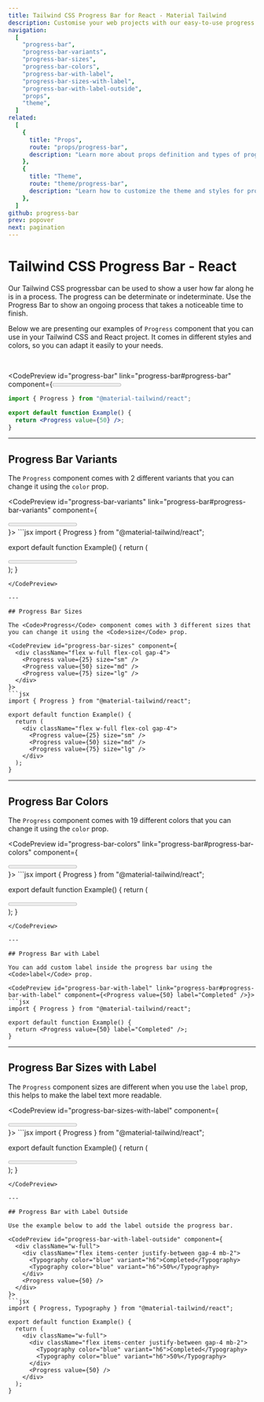 ```yaml
---
title: Tailwind CSS Progress Bar for React - Material Tailwind
description: Customise your web projects with our easy-to-use progress bar component for Tailwind CSS and React using Material Design guidelines.
navigation:
  [
    "progress-bar",
    "progress-bar-variants",
    "progress-bar-sizes",
    "progress-bar-colors",
    "progress-bar-with-label",
    "progress-bar-sizes-with-label",
    "progress-bar-with-label-outside",
    "props",
    "theme",
  ]
related:
  [
    {
      title: "Props",
      route: "props/progress-bar",
      description: "Learn more about props definition and types of progress bar component.",
    },
    {
      title: "Theme",
      route: "theme/progress-bar",
      description: "Learn how to customize the theme and styles for progress bar component.",
    },
  ]
github: progress-bar
prev: popover
next: pagination
---
```


# Tailwind CSS Progress Bar - React

Our Tailwind CSS progressbar can be used to show a user how far along he is in a process. The progress can be determinate or indeterminate. Use the Progress Bar to show an ongoing process that takes a noticeable time to finish.

Below we are presenting our examples of <Code>Progress</Code> component that you can use in your Tailwind CSS and React project. It comes in different styles and colors, so you can adapt it easily to your needs.

<br />

<CodePreview id="progress-bar" link="progress-bar#progress-bar" component={<Progress value={50} />}>
```jsx
import { Progress } from "@material-tailwind/react";

export default function Example() {
  return <Progress value={50} />;
}
```
</CodePreview>

---

## Progress Bar Variants

The <Code>Progress</Code> component comes with 2 different variants that you can change it using the <Code>color</Code> prop.

<CodePreview id="progress-bar-variants" link="progress-bar#progress-bar-variants" component={
  <div className="flex w-full flex-col gap-4">
    <Progress value={50} variant="filled" />
    <Progress value={50} variant="gradient" />
  </div>
}>
```jsx
import { Progress } from "@material-tailwind/react";

export default function Example() {
  return (
    <div className="flex w-full flex-col gap-4">
      <Progress value={50} variant="filled" />
      <Progress value={50} variant="gradient" />
    </div>
  );
}
```
</CodePreview>

---

## Progress Bar Sizes

The <Code>Progress</Code> component comes with 3 different sizes that you can change it using the <Code>size</Code> prop.

<CodePreview id="progress-bar-sizes" component={
  <div className="flex w-full flex-col gap-4">
    <Progress value={25} size="sm" />
    <Progress value={50} size="md" />
    <Progress value={75} size="lg" />
  </div>
}>
```jsx
import { Progress } from "@material-tailwind/react";

export default function Example() {
  return (
    <div className="flex w-full flex-col gap-4">
      <Progress value={25} size="sm" />
      <Progress value={50} size="md" />
      <Progress value={75} size="lg" />
    </div>
  );
}
```
</CodePreview>

---

## Progress Bar Colors

The <Code>Progress</Code> component comes with 19 different colors that you can change it using the <Code>color</Code> prop.

<CodePreview id="progress-bar-colors" link="progress-bar#progress-bar-colors" component={
  <div className="flex w-full flex-col gap-4">
    <Progress value={50} color="blue" />
    <Progress value={50} color="red" />
    <Progress value={50} color="green" />
    <Progress value={50} color="amber" />
    <Progress value={50} color="teal" />
    <Progress value={50} color="indigo" />
    <Progress value={50} color="purple" />
    <Progress value={50} color="pink" />
  </div>
}>
```jsx
import { Progress } from "@material-tailwind/react";

export default function Example() {
  return (
    <div className="flex w-full flex-col gap-4">
      <Progress value={50} color="blue" />
      <Progress value={50} color="red" />
      <Progress value={50} color="green" />
      <Progress value={50} color="amber" />
      <Progress value={50} color="teal" />
      <Progress value={50} color="indigo" />
      <Progress value={50} color="purple" />
      <Progress value={50} color="pink" />
    </div>
  );
}
```
</CodePreview>

---

## Progress Bar with Label

You can add custom label inside the progress bar using the <Code>label</Code> prop.

<CodePreview id="progress-bar-with-label" link="progress-bar#progress-bar-with-label" component={<Progress value={50} label="Completed" />}>
```jsx
import { Progress } from "@material-tailwind/react";

export default function Example() {
  return <Progress value={50} label="Completed" />;
}
```
</CodePreview>

---

## Progress Bar Sizes with Label

The <Code>Progress</Code> component sizes are different when you use the <Code>label</Code> prop, this helps to make the label text more readable.

<CodePreview id="progress-bar-sizes-with-label" component={
  <div className="flex w-full flex-col gap-4">
    <Progress value={25} size="sm" label="Small" />
    <Progress value={50} size="md" label="Medium" />
    <Progress value={75} size="lg" label="Large" />
  </div>
}>
```jsx
import { Progress } from "@material-tailwind/react";

export default function Example() {
  return (
    <div className="flex w-full flex-col gap-4">
      <Progress value={25} size="sm" label="Small" />
      <Progress value={50} size="md" label="Medium" />
      <Progress value={75} size="lg" label="Large" />
    </div>
  );
}
```
</CodePreview>

---

## Progress Bar with Label Outside

Use the example below to add the label outside the progress bar.

<CodePreview id="progress-bar-with-label-outside" component={
  <div className="w-full">
    <div className="flex items-center justify-between gap-4 mb-2">
      <Typography color="blue" variant="h6">Completed</Typography>
      <Typography color="blue" variant="h6">50%</Typography>
    </div>
    <Progress value={50} />
  </div>
}>
```jsx
import { Progress, Typography } from "@material-tailwind/react";

export default function Example() {
  return (
    <div className="w-full">
      <div className="flex items-center justify-between gap-4 mb-2">
        <Typography color="blue" variant="h6">Completed</Typography>
        <Typography color="blue" variant="h6">50%</Typography>
      </div>
      <Progress value={50} />
    </div>
  );
}
```
</CodePreview>

<span id="props" className="scroll-mt-48" />
<span id="theme" className="scroll-mt-48" />
